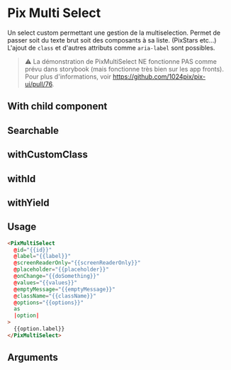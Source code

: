
<Meta title="Form/Multi Select" component="Multi Select" argTypes={stories.argTypes} />

# Pix Multi Select

Un select custom permettant une gestion de la multiselection. Permet de passer soit du texte brut soit des composants à sa liste. (PixStars etc...)
L'ajout de `class` et d'autres attributs comme `aria-label` sont possibles.

> ⚠️ La démonstration de PixMultiSelect NE fonctionne PAS comme prévu dans storybook (mais fonctionne très bien sur les app fronts). Pour plus d'informations, voir https://github.com/1024pix/pix-ui/pull/76.

## With child component

<Canvas>
  <Story name="With child component" story={stories.multiSelectWithChildComponent} height={310} />
</Canvas>

## Searchable

<Canvas>
  <Story name="Searchable" story={stories.multiSelectSearchable} height={330} />
</Canvas>

## withCustomClass

<Canvas>
  <Story name="withCustomClass" story={stories.multiSelectWithCustomClass} height={330} />
</Canvas>

## withId

<Canvas>
  <Story name="withId" story={stories.multiSelectWithId} height={330} />
</Canvas>

## withYield

<Canvas>
  <Story name="withYield" story={stories.multiSelectWithYield} height={330} />
</Canvas>

## Usage

```html
<PixMultiSelect
  @id="{{id}}"
  @label="{{label}}"
  @screenReaderOnly="{{screenReaderOnly}}"
  @placeholder="{{placeholder}}"
  @onChange="{{doSomething}}"
  @values="{{values}}"
  @emptyMessage="{{emptyMessage}}"
  @className="{{className}}"
  @options="{{options}}"
  as
  |option|
>
  {{option.label}}
</PixMultiSelect>
```

## Arguments

<ArgsTable story="Searchable" />
